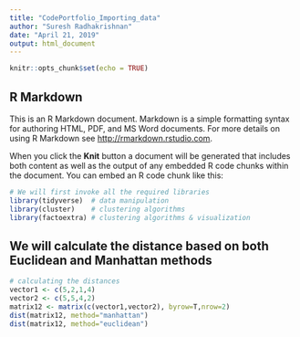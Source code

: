 ---
title: "CodePortfolio_Importing_data"
author: "Suresh Radhakrishnan"
date: "April 21, 2019"
output: html_document
---

```{r setup, include=FALSE}
knitr::opts_chunk$set(echo = TRUE)
```

## R Markdown

This is an R Markdown document. Markdown is a simple formatting syntax for authoring HTML, PDF, and MS Word documents. For more details on using R Markdown see <http://rmarkdown.rstudio.com>.

When you click the **Knit** button a document will be generated that includes both content as well as the output of any embedded R code chunks within the document. You can embed an R code chunk like this:

```{r message=FALSE, warning=FALSE}
# We will first invoke all the required libraries 
library(tidyverse)  # data manipulation
library(cluster)    # clustering algorithms
library(factoextra) # clustering algorithms & visualization
```

## We will calculate the distance based on both Euclidean and Manhattan methods

```{r}
# calculating the distances
vector1 <- c(5,2,1,4)
vector2 <- c(5,5,4,2)
matrix12 <- matrix(c(vector1,vector2), byrow=T,nrow=2)
dist(matrix12, method="manhattan")
dist(matrix12, method="euclidean")
```



